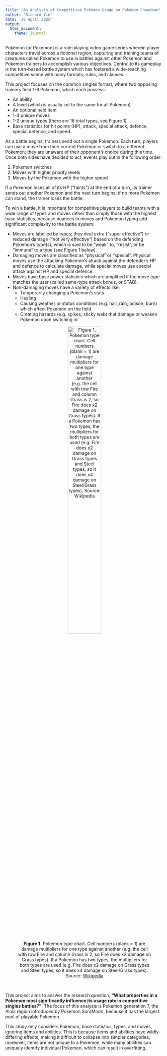 ```yaml
---
title: "An Analysis of Competitive Pokémon Usage on Pokémon Showdown"
author: 'Richard Yin'
date: '30 April 2025'
output: 
  html_document: 
    theme: journal
---
```


Pokémon (or Pokemon) is a role-playing video game series wherein player characters travel across a fictional region, capturing and training teams of creatures called Pokemon to use in battles against other Pokemon and Pokemon trainers to accomplish various objectives. Central to its gameplay is the turn-based battle system which has fostered a wide-reaching competitive scene with many formats, rules, and clauses.

This project focuses on the common singles format, where two opposing trainers field 1-6 Pokemon, which each possess:

- An ability
- A level (which is usually set to the same for all Pokemon)
- An optional held item
- 1-4 unique moves
- 1-2 unique types (there are 18 total types, see Figure 1)
- Base statistics for hit points (HP), attack, special attack, defence, special defence, and speed.

As a battle begins, trainers send out a single Pokemon. Each turn, players can use a move from their current Pokemon or switch to a different Pokemon; they are unaware of their opponent's choice during this time. Once both sides have decided to act, events play out in the following order:

1) Pokemon switches
2) Moves with higher priority levels
3) Moves by the Pokemon with the higher speed

If a Pokemon loses all of its HP ("faints") at the end of a turn, its trainer sends out another Pokemon and the next turn begins; if no more Pokemon can stand, the trainer loses the battle.

To win a battle, it is important for competitive players to build teams with a wide range of types and moves rather than simply those with the highest base statistics, because nuances in moves and Pokemon typing add significant complexity to the battle system:

- Moves are labelled by types; they deal extra ("super effective") or reduced damage ("not very effective") based on the defending Pokemon's type(s), which is said to be "weak" to, "resist", or be "immune" to a type (see Figure 1 below).
- Damaging moves are classified as "physical" or "special". Physical moves use the attacking Pokemon's attack against the defender's HP and defence to calculate damage, while special moves use special attack against HP and special defence.
- Moves have base power statistics which are amplified if the move type matches the user (called same-type attack bonus, or STAB).
- Non-damaging moves have a variety of effects like:
    - Temporarily changing a Pokemon's stats
    - Healing
    - Causing weather or status conditions (e.g. hail, rain, poison, burn) which affect Pokemon on the field
    - Creating hazards (e.g. spikes, sticky web) that damage or weaken Pokemon upon switching in.

<div style="text-align: center">
![**Figure 1.** Pokemon type chart. Cell numbers (blank = 1) are damage multipliers for one type against another (e.g. the cell with row Fire and column Grass is 2, so Fire does x2 damage on Grass types). If a Pokemon has two types, the multipliers for both types are used (e.g. Fire does x2 damage on Grass types and Steel types, so it does x4 damage on Steel/Grass types). Source: [Wikipedia](https://upload.wikimedia.org/wikipedia/commons/thumb/9/97/Pokemon_Type_Chart.svg/2048px-Pokemon_Type_Chart.svg.png) ](https://upload.wikimedia.org/wikipedia/commons/thumb/9/97/Pokemon_Type_Chart.svg/2048px-Pokemon_Type_Chart.svg.png){width=50%}
</div>

<br>

This project aims to answer the research question, **"What properties in a Pokemon most significantly influence its usage rate in competitive singles battles?"**. The focus of this analysis is Pokemon generation 7, the Alola region introduced by Pokemon Sun/Moon, because it has the largest pool of playable Pokemon.

This study only considers Pokemon, base statistics, types, and moves, ignoring items and abilities. This is because items and abilities have wildly-differing effects, making it difficult to collapse into simpler categories; moreover, items are not unique to a Pokemon, while many abilities can uniquely identify individual Pokemon, which can result in overfitting.